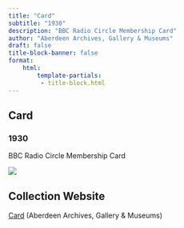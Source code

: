 ```yaml
---
title: "Card"
subtitle: "1930"
description: "BBC Radio Circle Membership Card"
author: "Aberdeen Archives, Gallery & Museums"
draft: false
title-block-banner: false
format:
    html:
        template-partials:
         - title-block.html
---
```

## Card
### 1930
BBC Radio Circle Membership Card

::: {.column-margin}
<img src="/full/400,/0/default.jpg">

:::

## Collection Website
<a href="https://emuseum.aberdeencity.gov.uk/objects/34901/bbc-radio-circle-membership-card"/>Card</a> (Aberdeen Archives, Gallery & Museums)
